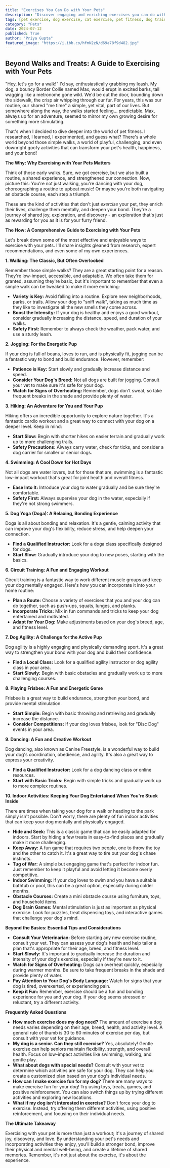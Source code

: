 ```yaml
---
title: "Exercises You Can Do with Your Pets"
description: "Discover engaging and enriching exercises you can do with your pet, from jogging and swimming to dog agility and even dancing. This guide covers various activities, safety tips, and expert advice to help you bond with your furry friend while boosting their health and happiness."
tags: [pet exercise, dog exercise, cat exercise, pet fitness, dog training, pet activities, dog agility, dog dancing, dog yoga, pet bonding]
category: "Pets"
date: 2024-07-12
published: True
author: "Priya Gupta"
featured_image: "https://i.ibb.co/hfmN2zN/d69a78f9d482.jpg"
---
```


##  Beyond Walks and Treats: A Guide to Exercising with Your Pets

"Hey, let's go for a walk!" I'd say, enthusiastically grabbing my leash. My dog, a bouncy Border Collie named Max, would erupt in excited barks, tail wagging like a metronome gone wild.  We'd be out the door, bounding down the sidewalk, the crisp air whipping through our fur.  For years, this was our routine, our shared "me time" a simple, yet vital, part of our lives.  But somewhere along the way, the walks started feeling… predictable. Max, always up for an adventure, seemed to mirror my own growing desire for something more stimulating.

That's when I decided to dive deeper into the world of pet fitness.  I researched, I learned, I experimented, and guess what?  There's a whole world beyond those simple walks, a world of playful, challenging, and even downright goofy activities that can transform your pet's health, happiness, and your bond! 

**The Why:  Why Exercising with Your Pets Matters**

Think of those early walks. Sure, we got exercise, but we also built a routine, a shared experience, and strengthened our connection. Now, picture this:  You're not just walking, you're dancing with your dog, choreographing a routine to upbeat music! Or maybe you're both navigating an obstacle course, each step a triumph.  

These are the kind of activities that don't just *exercise* your pet, they enrich their lives, challenge them mentally, and deepen your bond. They're  a journey of shared joy, exploration, and discovery - an exploration that's just as rewarding for you as it is for your furry friend.  

**The How:  A Comprehensive Guide to Exercising with Your Pets**

Let's break down some of the most effective and enjoyable ways to exercise with your pets.  I'll share insights gleaned from research, expert recommendations, and even some of my own experiences.

**1. Walking: The Classic, But Often Overlooked**

Remember those simple walks?  They are a great starting point for a reason. They're low-impact, accessible, and adaptable.  We often take them for granted, assuming they're basic, but it's  important to remember that even a simple walk can be tweaked to make it more enriching:

* **Variety is Key:**  Avoid falling into a routine.  Explore new neighborhoods, parks, or trails. Allow your dog to "sniff walk", taking as much time as they like to investigate all the new smells they come across.
* **Boost the Intensity:**  If your dog is healthy and enjoys a good workout, consider gradually increasing the distance, speed, and duration of your walks.
* **Safety First:**   Remember to always check the weather, pack water, and use a sturdy leash.

**2. Jogging:  For the Energetic Pup**

If your dog is full of beans, loves to run, and is physically fit, jogging can be a fantastic way to bond and build endurance.  However, remember:

* **Patience is Key:**  Start slowly and gradually increase distance and speed. 
* **Consider Your Dog's Breed:**  Not all dogs are built for jogging. Consult your vet to make sure it's safe for your dog. 
* **Watch for Signs of Overheating:**  Remember, dogs don't sweat, so take frequent breaks in the shade and provide plenty of water.

**3. Hiking:  An Adventure for You and Your Pup**

Hiking offers an incredible opportunity to explore nature together. It's a fantastic cardio workout and a great way to connect with your dog on a deeper level.  Keep in mind:

* **Start Slow:**  Begin with shorter hikes on easier terrain and gradually work up to more challenging trails. 
* **Safety Precautions:**  Always carry water, check for ticks, and consider a dog carrier for smaller or senior dogs.

**4. Swimming:  A Cool Down for Hot Days**

Not all dogs are water lovers, but for those that are, swimming is a fantastic low-impact workout that's great for joint health and overall fitness.  

* **Ease Into It:**  Introduce your dog to water gradually and be sure they're comfortable.
* **Safety First:**  Always supervise your dog in the water, especially if they're not strong swimmers.

**5. Dog Yoga (Doga): A Relaxing, Bonding Experience**

Doga is all about bonding and relaxation. It's a gentle, calming activity that can improve your dog's flexibility, reduce stress, and help deepen your connection.  

* **Find a Qualified Instructor:**  Look for a doga class specifically designed for dogs. 
* **Start Slow:**  Gradually introduce your dog to new poses, starting with the basics.

**6. Circuit Training:  A Fun and Engaging Workout**

Circuit training is a fantastic way to work different muscle groups and keep your dog mentally engaged.  Here's how you can incorporate it into your home routine:

* **Plan a Route:**   Choose a variety of exercises that you and your dog can do together, such as push-ups, squats, lunges, and planks.
* **Incorporate Tricks:**  Mix in fun commands and tricks to keep your dog entertained and motivated.
* **Adapt for Your Dog:**  Make adjustments based on your dog's breed, age, and fitness level.

**7. Dog Agility:  A Challenge for the Active Pup**

Dog agility is a highly engaging and physically demanding sport. It's a great way to strengthen your bond with your dog and build their confidence.

* **Find a Local Class:**  Look for a qualified agility instructor or dog agility class in your area.
* **Start Slowly:**  Begin with basic obstacles and gradually work up to more challenging courses.

**8. Playing Frisbee:  A Fun and Energetic Game**

Frisbee is a great way to build endurance, strengthen your bond, and provide mental stimulation.

* **Start Simple:**  Begin with basic throwing and retrieving and gradually increase the distance.
* **Consider Competitions:**   If your dog loves frisbee, look for "Disc Dog" events in your area.

**9. Dancing:  A Fun and Creative Workout**

Dog dancing, also known as Canine Freestyle, is a wonderful way to build your dog's coordination, obedience, and agility. It's also a great way to express your creativity.

* **Find a Qualified Instructor:**  Look for a dog dancing class or online resources. 
* **Start with Basic Tricks:**  Begin with simple tricks and gradually work up to more complex routines.

**10.  Indoor Activities:  Keeping Your Dog Entertained When You're Stuck Inside**

There are times when taking your dog for a walk or heading to the park simply isn't possible.  Don't worry, there are plenty of fun indoor activities that can keep your dog mentally and physically engaged. 

* **Hide and Seek:**   This is a classic game that can be easily adapted for indoors.  Start by hiding a few treats in easy-to-find places and gradually make it more challenging.
* **Keep Away:**   A fun game that requires two people, one to throw the toy and the other to catch it.  It's a great way to tire out your dog's chase instincts.
* **Tug of War:**  A simple but engaging game that's perfect for indoor fun.  Just remember to keep it playful and avoid letting it become overly competitive.
* **Indoor Swimming:**  If your dog loves to swim and you have a suitable bathtub or pool, this can be a great option, especially during colder months.  
* **Obstacle Courses:**  Create a mini obstacle course using furniture, toys, and household items.
* **Dog Brain Games:**  Mental stimulation is just as important as physical exercise. Look for puzzles, treat dispensing toys, and interactive games that challenge your dog's mind. 

**Beyond the Basics:  Essential Tips and Considerations**

* **Consult Your Veterinarian:**  Before starting any new exercise routine, consult your vet. They can assess your dog's health and help tailor a plan that's appropriate for their age, breed, and fitness level.
* **Start Slowly:**  It's important to gradually increase the duration and intensity of your dog's exercise, especially if they're new to it. 
* **Watch for Signs of Overheating:**  Dogs can overheat quickly, especially during warmer months.  Be sure to take frequent breaks in the shade and provide plenty of water.
* **Pay Attention to Your Dog's Body Language:**  Watch for signs that your dog is tired, overexerted, or experiencing pain.
* **Keep it Fun:**  Remember, exercise should be a fun and bonding experience for you and your dog.  If your dog seems stressed or reluctant, try a different activity.

**Frequently Asked Questions**

* **How much exercise does my dog need?**  The amount of exercise a dog needs varies depending on their age, breed, health, and activity level.  A general rule of thumb is 30 to 60 minutes of exercise per day, but consult with your vet for guidance.
* **My dog is a senior. Can they still exercise?**  Yes, absolutely!  Gentle exercise can help seniors maintain flexibility, strength, and overall health.  Focus on low-impact activities like swimming, walking, and gentle play.
* **What about dogs with special needs?**  Consult with your vet to determine which activities are safe for your dog.  They can help you create a customized plan based on your dog's individual needs.
* **How can I make exercise fun for my dog?**  There are many ways to make exercise fun for your dog!  Try using toys, treats, games, and positive reinforcement.  You can also switch things up by trying different activities and exploring new locations.
* **What if my dog isn't interested in exercise?**  Don't force your dog to exercise. Instead, try offering them different activities, using positive reinforcement, and focusing on their individual needs.

**The Ultimate Takeaway**

Exercising with your pet is more than just a workout; it's a journey of shared joy, discovery, and love.  By understanding your pet's needs and incorporating activities they enjoy, you'll build a stronger bond, improve their physical and mental well-being, and create a lifetime of shared memories.  Remember, it's not just about the exercise, it's about the experience. 
